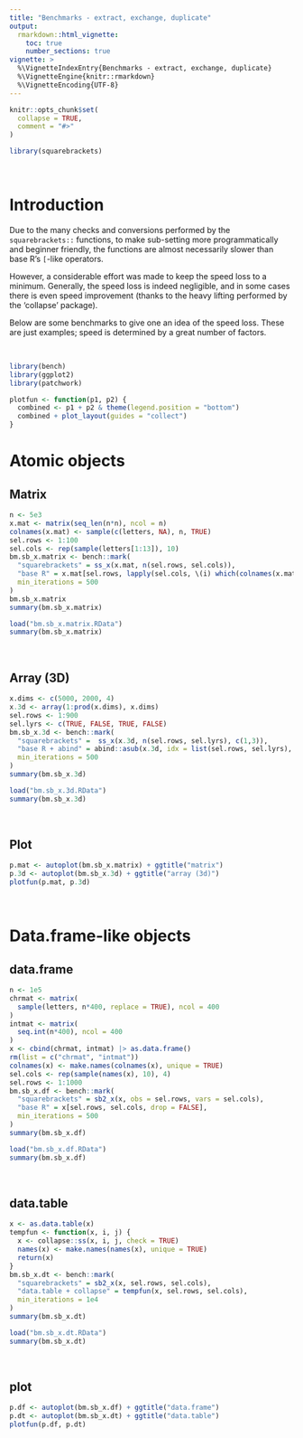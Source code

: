```yaml
---
title: "Benchmarks - extract, exchange, duplicate"
output:
  rmarkdown::html_vignette:
    toc: true
    number_sections: true
vignette: >
  %\VignetteIndexEntry{Benchmarks - extract, exchange, duplicate}
  %\VignetteEngine{knitr::rmarkdown}
  %\VignetteEncoding{UTF-8}
---
```


```r
knitr::opts_chunk$set(
  collapse = TRUE,
  comment = "#>"
)
```

```r
library(squarebrackets)
```


&nbsp;

# Introduction

Due to the many checks and conversions performed by the `squarebrackets::` functions, to make sub-setting more programmatically and beginner friendly, the functions are almost necessarily slower than base R's `[`-like operators.

However, a considerable effort was made to keep the speed loss to a minimum. Generally, the speed loss is indeed negligible, and in some cases there is even speed improvement (thanks to the heavy lifting performed by the 'collapse' package).

Below are some benchmarks to give one an idea of the speed loss. These are just examples; speed is determined by a great number of factors.

&nbsp;

```r
library(bench)
library(ggplot2)
library(patchwork)
```

```r
plotfun <- function(p1, p2) {
  combined <- p1 + p2 & theme(legend.position = "bottom")
  combined + plot_layout(guides = "collect")
}
```

# Atomic objects

## Matrix

```r

n <- 5e3
x.mat <- matrix(seq_len(n*n), ncol = n)
colnames(x.mat) <- sample(c(letters, NA), n, TRUE)
sel.rows <- 1:100
sel.cols <- rep(sample(letters[1:13]), 10)
bm.sb_x.matrix <- bench::mark(
  "squarebrackets" = ss_x(x.mat, n(sel.rows, sel.cols)),
  "base R" = x.mat[sel.rows, lapply(sel.cols, \(i) which(colnames(x.mat) == i)) |> unlist(), drop = FALSE],
  min_iterations = 500
)
bm.sb_x.matrix
summary(bm.sb_x.matrix)

```


```r
load("bm.sb_x.matrix.RData")
summary(bm.sb_x.matrix)
```


&nbsp;

## Array (3D)

```r
x.dims <- c(5000, 2000, 4)
x.3d <- array(1:prod(x.dims), x.dims)
sel.rows <- 1:900
sel.lyrs <- c(TRUE, FALSE, TRUE, FALSE)
bm.sb_x.3d <- bench::mark(
  "squarebrackets" =  ss_x(x.3d, n(sel.rows, sel.lyrs), c(1,3)),
  "base R + abind" = abind::asub(x.3d, idx = list(sel.rows, sel.lyrs), dims = c(1,3)),
  min_iterations = 500
)
summary(bm.sb_x.3d)
```

```r
load("bm.sb_x.3d.RData")
summary(bm.sb_x.3d)
```

&nbsp;

## Plot

```r
p.mat <- autoplot(bm.sb_x.matrix) + ggtitle("matrix")
p.3d <- autoplot(bm.sb_x.3d) + ggtitle("array (3d)")
plotfun(p.mat, p.3d)
```


&nbsp;

# Data.frame-like objects

## data.frame

```r
n <- 1e5
chrmat <- matrix(
  sample(letters, n*400, replace = TRUE), ncol = 400
)
intmat <- matrix(
  seq.int(n*400), ncol = 400
)
x <- cbind(chrmat, intmat) |> as.data.frame()
rm(list = c("chrmat", "intmat"))
colnames(x) <- make.names(colnames(x), unique = TRUE)
sel.cols <- rep(sample(names(x), 10), 4)
sel.rows <- 1:1000
bm.sb_x.df <- bench::mark(
  "squarebrackets" = sb2_x(x, obs = sel.rows, vars = sel.cols),
  "base R" = x[sel.rows, sel.cols, drop = FALSE],
  min_iterations = 500
)
summary(bm.sb_x.df)

```

```r
load("bm.sb_x.df.RData")
summary(bm.sb_x.df)
```

&nbsp;

## data.table

```r
x <- as.data.table(x)
tempfun <- function(x, i, j) {
  x <- collapse::ss(x, i, j, check = TRUE)
  names(x) <- make.names(names(x), unique = TRUE)
  return(x)
}
bm.sb_x.dt <- bench::mark(
  "squarebrackets" = sb2_x(x, sel.rows, sel.cols),
  "data.table + collapse" = tempfun(x, sel.rows, sel.cols),
  min_iterations = 1e4
)
summary(bm.sb_x.dt)
```

```r
load("bm.sb_x.dt.RData")
summary(bm.sb_x.dt)
```

&nbsp;

## plot

```r
p.df <- autoplot(bm.sb_x.df) + ggtitle("data.frame")
p.dt <- autoplot(bm.sb_x.dt) + ggtitle("data.table")
plotfun(p.df, p.dt)
```

&nbsp;
